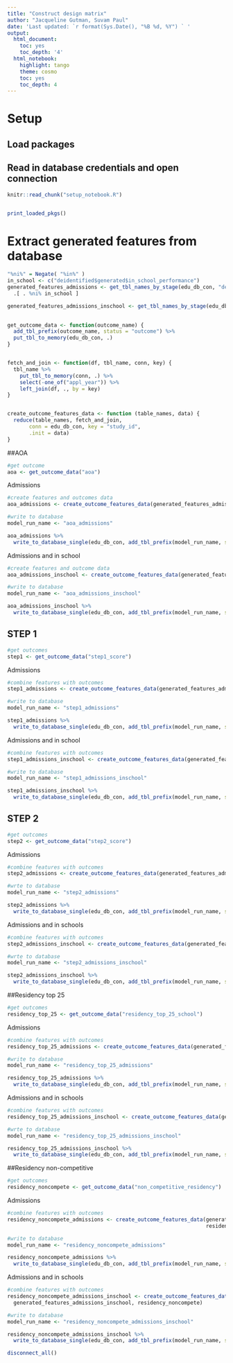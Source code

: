```yaml
---
title: "Construct design matrix"
author: "Jacqueline Gutman, Suvam Paul"
date: 'Last updated: `r format(Sys.Date(), "%B %d, %Y") ` '
output:
  html_document:
    toc: yes
    toc_depth: '4'
  html_notebook:
    highlight: tango
    theme: cosmo
    toc: yes
    toc_depth: 4
---
```


# Setup
## Load packages
## Read in database credentials and open connection

```r
knitr::read_chunk("setup_notebook.R")
```

```r
```

```r
print_loaded_pkgs()
```

# Extract generated features from database

```r

"%ni%" = Negate( "%in%" )
in_school <- c("deidentified$generated$in_school_performance")
generated_features_admissions <- get_tbl_names_by_stage(edu_db_con, "deidentified", "generated") %>% 
  .[ . %ni% in_school ]

generated_features_admissions_inschool <- get_tbl_names_by_stage(edu_db_con, "deidentified", "generated")
    

```


```r
get_outcome_data <- function(outcome_name) {
  add_tbl_prefix(outcome_name, status = "outcome") %>% 
  put_tbl_to_memory(edu_db_con, .)
}


fetch_and_join <- function(df, tbl_name, conn, key) {
  tbl_name %>%
    put_tbl_to_memory(conn, .) %>%
    select(-one_of("appl_year")) %>%
    left_join(df, ., by = key)
}


create_outcome_features_data <- function (table_names, data) {
  reduce(table_names, fetch_and_join, 
       conn = edu_db_con, key = "study_id", 
       .init = data)
}
```

##AOA

```r
#get outcome
aoa <- get_outcome_data("aoa")

```


Admissions
```r
#create features and outcomes data
aoa_admissions <- create_outcome_features_data(generated_features_admissions, aoa)

#write to database
model_run_name <- "aoa_admissions"

aoa_admissions %>%
  write_to_database_single(edu_db_con, add_tbl_prefix(model_run_name, status = "model_data"))
```



Admissions and in school

```r
#create features and outcome data
aoa_admissions_inschool <- create_outcome_features_data(generated_features_admissions_inschool, aoa)

#write to database
model_run_name <- "aoa_admissions_inschool"

aoa_admissions_inschool %>%
  write_to_database_single(edu_db_con, add_tbl_prefix(model_run_name, status = "model_data"))
```

## STEP 1 


```r
#get outcomes
step1 <- get_outcome_data("step1_score")
```

Admissions
```r
#combine features with outcomes
step1_admissions <- create_outcome_features_data(generated_features_admissions, step1)

#write to database
model_run_name <- "step1_admissions"

step1_admissions %>%
  write_to_database_single(edu_db_con, add_tbl_prefix(model_run_name, status = "model_data"))
```


Admissions and in school

```r
#combine features with outcomes
step1_admissions_inschool <- create_outcome_features_data(generated_features_admissions_inschool, step1)

#write to database
model_run_name <- "step1_admissions_inschool"

step1_admissions_inschool %>%
  write_to_database_single(edu_db_con, add_tbl_prefix(model_run_name, status = "model_data"))

```



## STEP 2

```r
#get outcomes
step2 <- get_outcome_data("step2_score")
```

Admissions
```r
#combine features with outcomes
step2_admissions <- create_outcome_features_data(generated_features_admissions, step2)

#wrte to database
model_run_name <- "step2_admissions"

step2_admissions %>%
  write_to_database_single(edu_db_con, add_tbl_prefix(model_run_name, status = "model_data"))

```


Admissions and in schools
```r

#combine features with outcomes
step2_admissions_inschool <- create_outcome_features_data(generated_features_admissions_inschool, step2)

#wrte to database
model_run_name <- "step2_admissions_inschool"

step2_admissions_inschool %>%
  write_to_database_single(edu_db_con, add_tbl_prefix(model_run_name, status = "model_data"))

```

##Residency top 25

```r
#get outcomes
residency_top_25 <- get_outcome_data("residency_top_25_school")
```


Admissions
```r

#combine features with outcomes
residency_top_25_admissions <- create_outcome_features_data(generated_features_admissions, residency_top_25)

#write to database
model_run_name <- "residency_top_25_admissions"

residency_top_25_admissions %>%
  write_to_database_single(edu_db_con, add_tbl_prefix(model_run_name, status = "model_data"))

```


Admissions and in schools
```r
#combine features with outcomes
residency_top_25_admissions_inschool <- create_outcome_features_data(generated_features_admissions_inschool, residency_top_25)

#wrte to database
model_run_name <- "residency_top_25_admissions_inschool"

residency_top_25_admissions_inschool %>%
  write_to_database_single(edu_db_con, add_tbl_prefix(model_run_name, status = "model_data"))
```


##Residency non-competitive

```r
#get outcomes
residency_noncompete <- get_outcome_data("non_competitive_residency")
```


Admissions
```r

#combine features with outcomes
residency_noncompete_admissions <- create_outcome_features_data(generated_features_admissions,
                                                                residency_noncompete)

#write to database
model_run_name <- "residency_noncompete_admissions"

residency_noncompete_admissions %>%
  write_to_database_single(edu_db_con, add_tbl_prefix(model_run_name, status = "model_data"))

```


Admissions and in schools
```r
#combine features with outcomes
residency_noncompete_admissions_inschool <- create_outcome_features_data(
  generated_features_admissions_inschool, residency_noncompete)

#write to database
model_run_name <- "residency_noncompete_admissions_inschool"

residency_noncompete_admissions_inschool %>%
  write_to_database_single(edu_db_con, add_tbl_prefix(model_run_name, status = "model_data"))
```

```r
disconnect_all()
```

